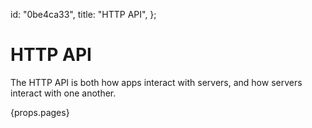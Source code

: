   id: "0be4ca33",
  title: "HTTP API",
};

# HTTP API

The HTTP API is both how apps interact with servers, and how servers interact with one another.

{props.pages}

